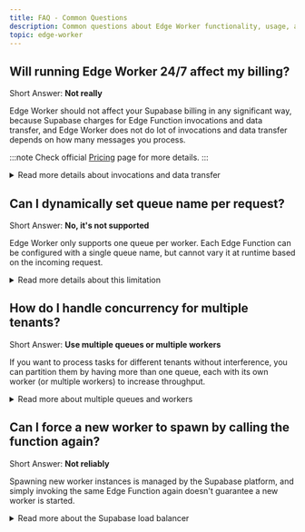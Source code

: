 ```yaml
---
title: FAQ - Common Questions
description: Common questions about Edge Worker functionality, usage, and billing.
topic: edge-worker
---
```


## Will running Edge Worker 24/7 affect my billing?

Short Answer: **Not really**

Edge Worker should not affect your Supabase billing in any significant way,
because Supabase charges for Edge Function invocations and data transfer,
and Edge Worker does not do lot of invocations and data transfer depends
on how many messages you process.

:::note
Check official [Pricing](https://supabase.com/pricing) page for more details.
:::

<details>
<summary>Read more details about invocations and data transfer</summary>

### Effect on Invocations

Edge Worker lives in a regular Edge Function and function must be called with
HTTP request to start it.

Worker will also do that HTTP request to respawn itself.
It does that when it detects that CPU or Clock soft limits were reached.

But even if your Worker would process hundreds of jobs per second for the whole
month without a stop and exceed limits every 6 seconds,
it will still not exceed the invocation limits of the Free Tier, which is set to 500.000 per month.

### Effect on Data Transfer

The bandwidth used by a worker depends mostly on how many and how big messages
it will get from the queue.

Just polling without returning any messages eats a tiny amount of bandwidth,
but shoul be negligible compared to retrieving actual data.

Currently, Supabase offers 5GB of bandwidth per month in the Free Tier.
</details>

## Can I dynamically set queue name per request?

Short Answer: **No, it's not supported**

Edge Worker only supports one queue per worker. Each Edge Function can be configured
with a single queue name, but cannot vary it at runtime based on the incoming request.

<details>
<summary>Read more details about this limitation</summary>

### Why only one queue per worker?

- It simplifies the worker internals and debugging.
- The Edge Functions environment is ephemeral and limited, so handling multiple queues in one worker is not recommended.
- You can create additional workers for separate queues if needed.
</details>

## How do I handle concurrency for multiple tenants?

Short Answer: **Use multiple queues or multiple workers**

If you want to process tasks for different tenants without interference, you can
partition them by having more than one queue, each with its own worker (or multiple
workers) to increase throughput.

<details>
<summary>Read more about multiple queues and workers</summary>

### Multiple queue strategy

- Deploy a dedicated worker for each queue, e.g. `{ queueName: 'tasks-tenant1' }`.
- Send tenant-specific messages to the appropriate queue.
- This way, each tenant's workload is isolated and won't block others.

</details>

## Can I force a new worker to spawn by calling the function again?

Short Answer: **Not reliably**

Spawning new worker instances is managed by the Supabase platform, and simply invoking
the same Edge Function again doesn't guarantee a new worker is started.

<details>
<summary>Read more about the Supabase load balancer</summary>

### Why can't I control worker creation?

- Workers are managed by an API gateway that decides when to start new instances based on load and availability.
- Sending multiple HTTP requests to the same Edge Function will not necessarily create new workers.
- For concurrency or throughput, run multiple Edge Functions or workers, each configured separately.
</details>
